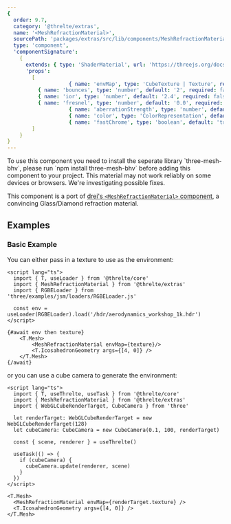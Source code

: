 ```yaml
---
{
  order: 9.7,
  category: '@threlte/extras',
  name: '<MeshRefractionMaterial>',
  sourcePath: 'packages/extras/src/lib/components/MeshRefractionMaterial/MeshRefractionMaterial.svelte',
  type: 'component',
  'componentSignature':
    {
      extends: { type: 'ShaderMaterial', url: 'https://threejs.org/docs/index.html#api/en/materials/ShaderMaterial' },
      'props':
        [
					{ name: 'envMap', type: 'CubeTexture | Texture', required: true },
          { name: 'bounces', type: 'number', default: '2', required: false, description: 'Number of ray-cast bounces, it can be expensive to have too many' },
          { name: 'ior', type: 'number', default: '2.4', required: false, description: 'Refraction index' },
          { name: 'fresnel', type: 'number', default: '0.0', required: false, description: 'Fresnel (strip light)' },
					{ name: 'aberrationStrength', type: 'number', default: '0.0', required: false, description: 'RGB shift intensity, can be expensive' },
					{ name: 'color', type: 'ColorRepresentation', default: 'white', required: false },
					{ name: 'fastChrome', type: 'boolean', default: 'true', required: false, description: 'If this is on it uses fewer ray casts for the RGB shift sacrificing physical accuracy' },
        ]
    }
}
---
```

<Tip type="info">
  To use this component you need to install the seperate library `three-mesh-bhv`, please run `npm install three-mesh-bhv` before adding this component to your project.
</Tip>

<Tip type="experimental">
	This material may not work reliably on some devices or browsers. We're investigating possible fixes.
</Tip>

This component is a port of [drei's `<MeshRefractionMaterial>`
component](https://github.com/pmndrs/drei#meshrefractionmaterial), a convincing Glass/Diamond refraction material.

<Example path="extras/mesh-refraction-material" />

## Examples

### Basic Example

You can either pass in a texture to use as the environment:

```svelte title="RefractionWithTexture.svelte"
<script lang="ts">
  import { T, useLoader } from '@threlte/core'
  import { MeshRefractionMaterial } from '@threlte/extras'
  import { RGBELoader } from 'three/examples/jsm/loaders/RGBELoader.js'

  const env = useLoader(RGBELoader).load('/hdr/aerodynamics_workshop_1k.hdr')
</script>

{#await env then texture}
	<T.Mesh>
		<MeshRefractionMaterial envMap={texture}/>
		<T.IcosahedronGeometry args={[4, 0]} />
	</T.Mesh>
{/await}
```

or you can use a cube camera to generate the environment:

```svelte title="RefractionWithCubeCamera.svelte"
<script lang="ts">
  import { T, useThrelte, useTask } from '@threlte/core'
  import { MeshRefractionMaterial } from '@threlte/extras'
  import { WebGLCubeRenderTarget, CubeCamera } from 'three'

  let renderTarget: WebGLCubeRenderTarget = new WebGLCubeRenderTarget(128)
  let cubeCamera: CubeCamera = new CubeCamera(0.1, 100, renderTarget)

  const { scene, renderer } = useThrelte()

  useTask(() => {
    if (cubeCamera) {
      cubeCamera.update(renderer, scene)
    }
  })
</script>

<T.Mesh>
  <MeshRefractionMaterial envMap={renderTarget.texture} />
  <T.IcosahedronGeometry args={[4, 0]} />
</T.Mesh>
```
